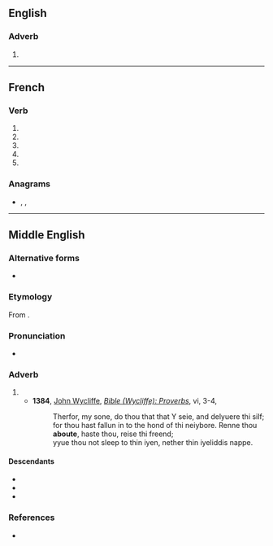 {{also|abouté}}

==English==

===Adverb===
{{en-adv|-}}

# {{obsolete spelling of|en|about}}

----

==French==

===Verb===
{{head|fr|verb form}}

# {{inflection of|fr|abouter||1|s|pres|indc}}
# {{inflection of|fr|abouter||3|s|pres|indc}}
# {{inflection of|fr|abouter||1|s|pres|subj}}
# {{inflection of|fr|abouter||3|s|pres|subj}}
# {{inflection of|fr|abouter||2|s|impr}}

===Anagrams===
* {{l|fr|ébouât}}, {{l|fr|ébouta}}, {{l|fr|taboue}}

----

==Middle English==

===Alternative forms===
* {{alter|enm|abouten}}

===Etymology===
From {{inh|enm|ang|onbūtan}}.

===Pronunciation===
* {{IPA|enm|/aˈbuːt(ə)/}}

===Adverb===
{{head|enm|adverb}}

# {{l|en|around}}
#* '''1384''', [[w:John Wycliffe|John Wycliffe]], ''[[s:Bible (Wycliffe)/Proverbs|Bible (Wycliffe): Proverbs]]'', vi, 3-4,
#*: Therfor, my sone, do thou that that Y seie, and delyuere thi silf; for thou hast fallun in to the hond of thi neiybore. Renne thou '''aboute''', haste thou, reise thi freend;
#*: yyue thou not sleep to thin iyen, nether thin iyeliddis nappe.

====Descendants====
* {{desc|en|about}}
* {{desc|sco|aboot}}
* {{desc|yol|abut}}

===References===
* {{R:MED Online|entry=abǒute(n (adv) |id=MED160}}